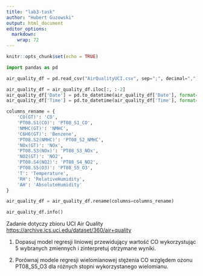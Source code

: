 ```yaml
---
title: "lab3-task"
author: "Hubert Guzowski"
output: html_document
editor_options: 
  markdown: 
    wrap: 72
---
```


```r
knitr::opts_chunk$set(echo = TRUE)
```

```python
import pandas as pd

air_quality_df = pd.read_csv("AirQualityUCI.csv", sep=";", decimal=",")

air_quality_df = air_quality_df.iloc[:, :-2]
air_quality_df['Date'] = pd.to_datetime(air_quality_df['Date'], format='%d/%m/%Y')
air_quality_df['Time'] = pd.to_datetime(air_quality_df['Time'], format='%H.%M.%S')

columns_rename = {
    'CO(GT)': 'CO',
    'PT08.S1(CO)': 'PT08_S1_CO',
    'NMHC(GT)': 'NMHC',
    'C6H6(GT)': 'Benzene',
    'PT08.S2(NMHC)': 'PT08_S2_NMHC',
    'NOx(GT)': 'NOx',
    'PT08.S3(NOx)': 'PT08_S3_NOx',
    'NO2(GT)': 'NO2',
    'PT08.S4(NO2)': 'PT08_S4_NO2',
    'PT08.S5(O3)': 'PT08_S5_O3',
    'T': 'Temperature',
    'RH': 'RelativeHumidity',
    'AH': 'AbsoluteHumidity'
}

air_quality_df = air_quality_df.rename(columns=columns_rename)

air_quality_df.info()
```

Zadanie dotyczy zbioru UCI Air Quality
<https://archive.ics.uci.edu/dataset/360/air+quality>

1.  Dopasuj model regresji liniowej przewidujący wartość CO
    wykorzystując 5 wybranych zmiennych i zinterpretuj otrzymane wyniki.

2.  Porównaj modele regresji wielomianowej stężenia CO względem ozonu
    PT08_S5_O3 dla różnych stopni wykorzystanego wielomianu.
